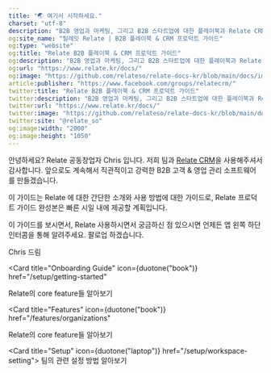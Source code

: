 ```yaml
---
title: "🌏 여기서 시작하세요."
charset: "utf-8"
description: "B2B 영업과 마케팅, 그리고 B2B 스타트업에 대한 플레이북과 Relate CRM 가이드를 제공합니다."
og:site_name: "릴레잇 Relate | B2B 플레이북 & CRM 프로덕트 가이드"
og:type: "website"
og:title: "Relate B2B 플레이북 & CRM 프로덕트 가이드"
og:description: "B2B 영업과 마케팅, 그리고 B2B 스타트업에 대한 플레이북과 Relate CRM 가이드를 제공합니다."
og:url: "https://www.relate.kr/docs/"
og:image: "https://github.com/relateso/relate-docs-kr/blob/main/docs/images/og-image-docs.png"
article:publisher: "https://www.facebook.com/groups/relatecrm/"
twitter:title: "Relate B2B 플레이북 & CRM 프로덕트 가이드"
twitter:description: "B2B 영업과 마케팅, 그리고 B2B 스타트업에 대한 플레이북과 Relate CRM 가이드를 제공합니다."
twitter:url: "https://www.relate.kr/docs/"
twitter:image: "https://github.com/relateso/relate-docs-kr/blob/main/docs/images/og-image-docs.png"
twitter:site: "@relate_so"
og:image:width: "2000"
og:image:height: "1050"
---
```


안녕하세요? Relate 공동창업자 Chris 입니다. 저희 팀과 [Relate CRM](https://www.relate.kr/)을 사용해주셔서 감사합니다. 앞으로도 계속해서 직관적이고 강력한 B2B 고객 & 영업 관리 소프트웨어를 만들겠습니다.

이 가이드는 Relate 에 대한 간단한 소개와 사용 방법에 대한 가이드로, Relate 프로덕트 가이드 완성본은 빠른 시일 내에 제공할 계획입니다.

이 가이드를 보시면서, Relate 사용하시면서 궁금하신 점 있으시면 언제든 앱 왼쪽 하단 인터콤을 통해 알려주세요. 팔로업 하겠습니다.

Chris 드림

<Card
  title="Onboarding Guide"
  icon={duotone("book")}
  href="/setup/getting-started"
>
  Relate의 core feature들 알아보기
</Card>

<Card
  title="Features"
  icon={duotone("book")}
  href="/features/organizations"
>
  Relate의 core feature들 알아보기
</Card>

<Card title="Setup" icon={duotone("laptop")} href="/setup/workspace-setting">
  팀의 관련 설정 방법 알아보기
</Card>
